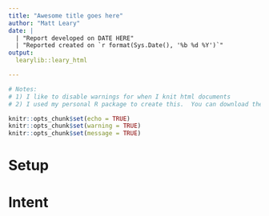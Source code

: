 ```yaml
---
title: "Awesome title goes here"
author: "Matt Leary"
date: |
  | "Report developed on DATE HERE"
  | "Reported created on `r format(Sys.Date(), '%b %d %Y')`"
output: 
  learylib::leary_html

---
```


```r
# Notes:
# 1) I like to disable warnings for when I knit html documents
# 2) I used my personal R package to create this.  You can download the package from my Github page with the devtools package.  devtools::install_github("https://github.com/mleary/learylib") 

knitr::opts_chunk$set(echo = TRUE)
knitr::opts_chunk$set(warning = TRUE)
knitr::opts_chunk$set(message = TRUE)

```

# Setup


# Intent

